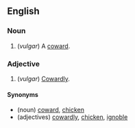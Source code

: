 ==English==

===Noun===
{{en-noun}}

# (''vulgar'') A [[coward]].

===Adjective===

# (''vulgar'') [[Cowardly]].

====Synonyms====
*(noun) [[coward]], [[chicken]]
*(adjectives) [[cowardly]], [[chicken]], [[ignoble]]